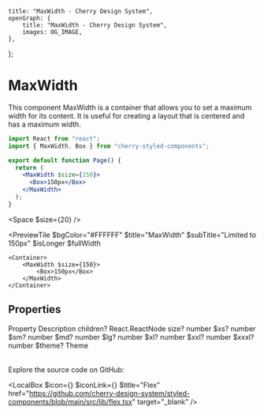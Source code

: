 
	title: "MaxWidth - Cherry Design System",
	openGraph: {
		title: "MaxWidth - Cherry Design System",
		images: OG_IMAGE,
	},
};

# MaxWidth

This component MaxWidth is a container that allows you to set a maximum width for its content. It is useful for creating a layout that is centered and has a maximum width.

```jsx
import React from "react";
import { MaxWidth, Box } from "cherry-styled-components";

export default function Page() {
  return (
    <MaxWidth $size={150}>
      <Box>150px</Box>
    </MaxWidth>
  );
}
```

<Space $size={20} />

<PreviewTile
	$bgColor="#FFFFFF"
	$title="MaxWidth"
	$subTitle="Limited to 150px"
	$isLonger
	$fullWidth
>
	<Container>
		<MaxWidth $size={150}>
			<Box>150px</Box>
		</MaxWidth>
	</Container>
</PreviewTile>

## Properties

<Table>
	<TableRow>
		<TableHead>Property</TableHead>
		<TableHead>Description</TableHead>
	</TableRow>
	<TableRow>
		<TableData $code>children?</TableData>
		<TableData>React.ReactNode</TableData>
	</TableRow>
	<TableRow>
		<TableData $code>size?</TableData>
		<TableData>number</TableData>
	</TableRow>
	<TableRow>
		<TableData $code>$xs?</TableData>
		<TableData>number</TableData>
	</TableRow>
	<TableRow>
		<TableData $code>$sm?</TableData>
		<TableData>number</TableData>
	</TableRow>
	<TableRow>
		<TableData $code>$md?</TableData>
		<TableData>number</TableData>
	</TableRow>
	<TableRow>
		<TableData $code>$lg?</TableData>
		<TableData>number</TableData>
	</TableRow>
	<TableRow>
		<TableData $code>$xl?</TableData>
		<TableData>number</TableData>
	</TableRow>
	<TableRow>
		<TableData $code>$xxl?</TableData>
		<TableData>number</TableData>
	</TableRow>
	<TableRow>
		<TableData $code>$xxxl?</TableData>
		<TableData>number</TableData>
	</TableRow>
	<TableRow>
		<TableData $code>$theme?</TableData>
		<TableData>Theme</TableData>
	</TableRow>
</Table>

Explore the source code on GitHub:

<LocalBox
	$icon={<IconFile />}
	$iconLink={<IconGitHub />}
	$title="Flex"
	href="https://github.com/cherry-design-system/styled-components/blob/main/src/lib/flex.tsx"
	target="_blank"
/>
